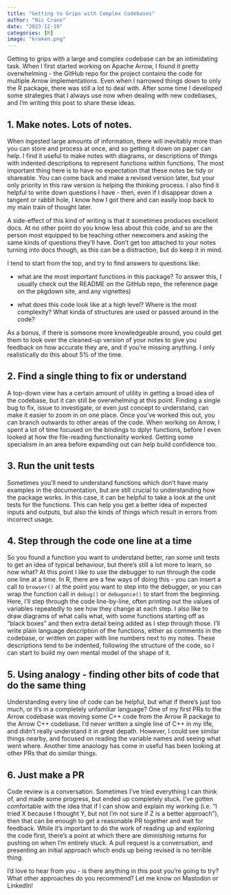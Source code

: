 ```yaml
---
title: "Getting to Grips with Complex Codebases"
author: "Nic Crane"
date: "2023-12-19"
categories: [R]
image: "kraken.png"
---
```


Getting to grips with a large and complex codebase can be an intimidating task.
When I first started working on Apache Arrow, I found it pretty overwhelming - the GitHub repo for the project contains the code for multiple Arrow implementations.
Even when I narrowed things down to only the R package, there was still a lot to deal with.
After some time I developed some strategies that I always use now when dealing with new codebases, and I'm writing this post to share these ideas.

## 1. Make notes. Lots of notes.

When ingested large amounts of information, there will inevitably more than you can store and process at once, and so getting it down on paper can help.
I find it useful to make notes with diagrams, or descriptions of things with indented descriptions to represent functions within functions.
The most important thing here is to have no expectation that these notes be tidy or shareable.
You can come back and make a revised version later, but your only priority in this raw version is helping the thinking process.
I also find it helpful to write down questions I have - then, even if I disappear down a tangent or rabbit hole, I know how I got there and can easily loop back to my main train of thought later.

A side-effect of this kind of writing is that it sometimes produces excellent docs.
At no other point do you know less about this code, and so are the person most equipped to be teaching other newcomers and asking the same kinds of questions they'll have.
Don't get too attached to your notes turning into docs though, as this can be a distraction, but do keep it in mind.

I tend to start from the top, and try to find answers to questions like:

-   what are the most important functions in this package?
    To answer this, I usually check out the README on the GitHub repo, the reference page on the pkgdown site, and any vignettes)

-   what does this code look like at a high level?
    Where is the most complexity?
    What kinda of structures are used or passed around in the code?

As a bonus, if there is someone more knowledgeable around, you could get them to look over the cleaned-up version of your notes to give you feedback on how accurate they are, and if you're missing anything.
I only realistically do this about 5% of the time.

## 2. Find a single thing to fix or understand

A top-down view has a certain amount of utility in getting a broad idea of the codebase, but it can still be overwhelming at this point.
Finding a single bug to fix, issue to investigate, or even just concept to understand, can make it easier to zoom in on one place.
Once you've worked this out, you can branch outwards to other areas of the code.
When working on Arrow, I spent a lot of time focused on the bindings to dplyr functions, before I even looked at how the file-reading functionality worked.
Getting some specialism in an area before expanding out can help build confidence too.

## 3. Run the unit tests

Sometimes you'll need to understand functions which don't have many examples in the documentation, but are still crucial to understanding how the package works.
In this case, it can be helpful to take a look at the unit tests for the functions.
This can help you get a better idea of expected inputs and outputs, but also the kinds of things which result in errors from incorrect usage.

## 4. Step through the code one line at a time

So you found a function you want to understand better, ran some unit tests to get an idea of typical behaviour, but there's still a lot more to learn, so now what?
At this point I like to use the debugger to run through the code one line at a time.
In R, there are a few ways of doing this - you can insert a call to `browser()` at the point you want to step into the debugger, or you can wrap the function call in `debug()` or `debugonce()` to start from the beginning.
Here, I'll step through the code line-by-line, often printing out the values of variables repeatedly to see how they change at each step.
I also like to draw diagrams of what calls what, with some functions starting off as "black boxes" and then extra detail being added as I step through those.
I'll write plain language description of the functions, either as comments in the codebase, or written on paper with line numbers next to my notes.
These descriptions tend to be indented, following the structure of the code, so I can start to build my own mental model of the shape of it.

## 5. Using analogy - finding other bits of code that do the same thing

Understanding every line of code can be helpful, but what if there's just too much, or it's in a completely unfamiliar language?
One of my first PRs to the Arrow codebase was moving some C++ code from the Arrow R package to the Arrow C++ codebase.
I'd never written a single line of C++ in my life, and didn't really understand it in great depath.
However, I could see similar things nearby, and focused on reading the variable names and seeing what went where.
Another time anaology has come in useful has been looking at other PRs that do similar things.

## 6. Just make a PR

Code review is a conversation.
Sometimes I've tried everything I can think of, and made some progress, but ended up completely stuck.
I've gotten comfortable with the idea that if I can show and explain my working (i.e. "I tried X because I thought Y, but not I'm not sure if Z is a better approach"), then that can be enough to get a reasonable PR together and wait for feedback.
While it's important to do the work of reading up and exploring the code first, there's a point at which there are diminishing returns for pushing on when I'm entirely stuck.
A pull request is a conversation, and presenting an initial approach which ends up being revised is no terrible thing.

I'd love to hear from you - is there anything in this post you're going to try?
What other approaches do you recommend?
Let me know on Mastodon or LinkedIn!
